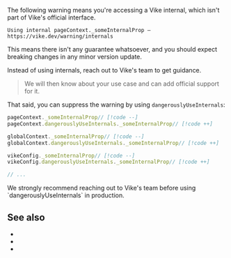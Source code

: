 
The following warning means you're accessing a Vike internal, which isn't part of Vike's official interface.

```
Using internal pageContext._someInternalProp — https://vike.dev/warning/internals
```

This means there isn't any guarantee whatsoever, and you should expect breaking changes in any minor version update.

Instead of using internals, reach out to Vike's team to get guidance.

> We will then know about your use case and can add official support for it.

That said, you can suppress the warning by using `dangerouslyUseInternals`:

```js
pageContext._someInternalProp// [!code --]
pageContext.dangerouslyUseInternals._someInternalProp// [!code ++]

globalContext._someInternalProp// [!code --]
globalContext.dangerouslyUseInternals._someInternalProp// [!code ++]

vikeConfig._someInternalProp// [!code --]
vikeConfig.dangerouslyUseInternals._someInternalProp// [!code ++]

// ...
```

<Warning>
  We strongly recommend reaching out to Vike's team before using `dangerouslyUseInternals` in production.
</Warning>


## See also

- <Link href="/pageContext" />
- <Link href="/globalContext" />
- <Link href="/getVikeConfig" />
